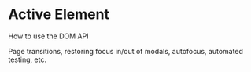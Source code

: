 
# Active Element

How to use the DOM API

Page transitions, restoring focus in/out of modals, autofocus, automated testing, etc.
